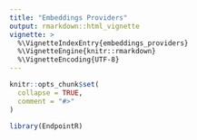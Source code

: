 ```yaml
---
title: "Embeddings Providers"
output: rmarkdown::html_vignette
vignette: >
  %\VignetteIndexEntry{embeddings_providers}
  %\VignetteEngine{knitr::rmarkdown}
  %\VignetteEncoding{UTF-8}
---
```


```r
knitr::opts_chunk$set(
  collapse = TRUE,
  comment = "#>"
)
```

```r
library(EndpointR)
```
